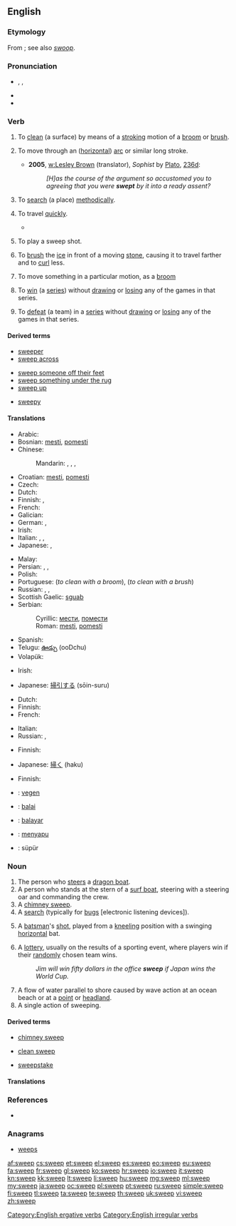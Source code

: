 ==English==

===Etymology===
From {{etyl|ang|en}} {{term|swapan|swāpan|lang=ang}}; see also ''[[swoop]]''.

===Pronunciation===
* {{enPR|swēp}}, {{IPA|/swiːp/}}, {{SAMPA|/swi:p/}}
* {{audio|en-us-sweep.ogg|Audio (US)}}
* {{rhymes|iːp}}

===Verb===
{{en-verb|sweeps|sweeping|swept}}

# {{transitive}} To [[clean]] (a surface) by means of a [[stroke#Verb|stroking]] motion of a [[broom]] or [[brush]].
# {{intransitive}} To move through an ([[horizontal]]) [[arc]] or similar long stroke.
#* '''2005''', [[w:Lesley Brown]] (translator), ''Sophist'' by [[w:Plato|Plato]], [[w:Stephanus pagination|236d]]:
#*: ''[H]as the course of the argument so accustomed you to agreeing that you were '''swept''' by it into a ready assent?''
# {{transitive}} To [[search]] (a place) [[methodically]].
# {{intransitive|figuratively}} To travel [[quickly]].
#* {{quote-news
|year=2011
|date=February 1
|author=Phil McNulty
|title=Arsenal   2 - 1   Everton
|work=BBC
|url=http://news.bbc.co.uk/sport2/hi/football/eng_prem/9379477.stm
|page=
|passage=Everton took that disputed lead in a moment that caused anger to sweep around the Emirates. }}
# {{cricket}} To play a sweep shot.
# {{curling}} To [[brush]] the [[ice]] in front of a moving [[stone]], causing it to travel farther and to [[curl]] less.
# {{transitive|ergative}} To move something in a particular motion, as a [[broom]]
# {{sports|transitive}} To [[win]] (a [[series]]) without [[draw]]ing or [[lose|losing]] any of the games in that series.
# {{sports|transitive}} To [[defeat]] (a team) in a [[series]] without [[draw]]ing or [[lose|losing]] any of the games in that series.

====Derived terms====
{{rel-top3|Terms derived from ''sweep'' (verb)}}
* [[sweeper]]
* [[sweep across]]
{{rel-mid3}}
* [[sweep someone off their feet]]
* [[sweep something under the rug]]
* [[sweep up]]
{{rel-mid3}}
* [[sweepy]]
{{rel-bottom}}

====Translations====
{{trans-top|to clean (a floor, etc) using a broom or brush}}
* Arabic: {{t|ar|مسح|tr=másaHa}}
* Bosnian: [[mesti#Bosnian|mesti]], [[pomesti#Bosnian|pomesti]]
* Chinese:
*: Mandarin: {{t-|cmn|打掃|sc=Hani}}, {{t-|cmn|打扫|tr=dǎsǎo|sc=Hani}}, {{t-|cmn|掃|sc=Hani}}, {{t-|cmn|扫|tr=sǎo|sc=Hani}}
* Croatian: [[mesti#Croatian|mesti]], [[pomesti#Croatian|pomesti]]
* Czech: {{t-|cs|zamést}}
* Dutch: {{t+|nl|vegen}}
* Finnish: {{t-|fi|harjata}}, {{t-|fi|luutia}}
* French: {{t+|fr|balayer}}
* Galician: {{t-|gl|varrer|xs=Galician}}
* German: {{t+|de|fegen}}, {{t+|de|kehren}}
* Irish: {{t-|ga|scuab|xs=Irish}}
* Italian: {{t-|it|spazzare}}, {{t+|it|scopare}}, {{t|it|ramazzare}}
* Japanese: {{t-|ja|掃除|alt=掃除する|tr=そうじする, sōji-suru}}, {{t|ja|掃く|tr=はく, haku}}
{{trans-mid}}
* Malay: {{t|ms|menyapu}}
* Persian: {{t|fa|رُفتن|tr=roftan|sc=fa-Arab}}, {{t|fa|روبیدن|sc=fa-Arab}}, {{t|fa|جارو کردن|sc=fa-Arab}}
* Polish: {{t-|pl|zamiatać}}
* Portuguese: {{t+|pt|varrer}} (''to clean with a broom''), {{t+|pt|escovar}} (''to clean with a brush'')
* Russian: {{t+|ru|подметать|tr=podmetát'}} {{impf}}, {{t+|ru|мести|tr=mestí}} {{impf}}, {{t|ru|подмести|tr=podmestí}} {{pf.}}
* Scottish Gaelic: [[sguab]]
* Serbian:
*: Cyrillic: [[мести#Serbian|мести]], [[помести#Serbian|помести]]
*: Roman: [[mesti#Serbian|mesti]], [[pomesti#Serbian|pomesti]]
* Spanish: {{t+|es|barrer}}
* Telugu: [[ఊడ్చు]] (ooDchu)
* Volapük: {{t|vo|svipön}}
{{trans-bottom}}

{{trans-top|to move through an arc or similar long stroke}}
* Irish: {{t-|ga|scuab|xs=Irish}}
{{trans-mid}}
* Japanese: [[掃引]]する (sōin-suru)
{{trans-bottom}}

{{trans-top|search (a place) methodically}}
* Dutch: {{t+|nl|doorzoeken}}
* Finnish: {{t+|fi|kammata}}
* French: {{t+|fr|balayer}}
{{trans-mid}}
* Italian: {{t|it|setacciare}}
* Russian: {{t|ru|прочёсывать|sc=Cyrl|tr=pročósyvat}} {{impf}}, {{t|ru|прочесать|sc=Cyrl|tr=pročesát}} {{pf.}}
{{trans-bottom}}

{{trans-top|cricket: play a sweep shot}}
{{trans-mid}}
{{trans-bottom}}

{{trans-top|curling: brush the ice in curling}}
* Finnish: {{t-|fi|harjata}}
{{trans-mid}}
* Japanese: [[掃く]] (haku)
{{trans-bottom}}

{{trans-top|to move something in a certain motion}}
* Finnish: {{t-|fi|heiluttaa}}
{{trans-mid}}
{{trans-bottom}}

{{trans-top|sports: win a series}}
{{trans-mid}}
{{trans-bottom}}

{{trans-top|sports: defeat a team}}
{{trans-mid}}
{{trans-bottom}}

{{checktrans-top}}
* {{ttbc|nl}}: [[vegen]]
* {{ttbc|eo}}: [[balai]]
* {{ttbc|io}}: [[balayar]]
* {{ttbc|id}}: [[sapu|menyapu]]
* {{ttbc|tr}}: süpür
{{trans-bottom}}

===Noun===
{{en-noun}}

# The person who [[steer]]s a [[dragon boat]].<!-- possibly other types of boats? -->
# A person who stands at the stern of a [[surf boat]], steering with a steering oar and commanding the crew.
# A [[chimney sweep]].
# A [[search]] (typically for [[bug]]s [electronic listening devices]).
# {{cricket}} A [[batsman]]'s [[shot]], played from a [[kneeling]] position with a swinging [[horizontal]] bat.
# A [[lottery]], usually on the results of a sporting event, where players win if their [[random]]ly chosen team wins.
#: ''Jim will win fifty dollars in the office '''sweep''' if Japan wins the World Cup.''
# A flow of water parallel to shore caused by wave action at an ocean beach or at a [[point]] or [[headland]].
# A single action of sweeping.

====Derived terms====
{{rel-top3|Terms derived from ''sweep'' (noun)}}
* [[chimney sweep]]
{{rel-mid3}}
* [[clean sweep]]
{{rel-mid3}}
* [[sweepstake]]
{{rel-bottom}}

====Translations====
{{trans-top|person who steers a dragon boat}}
{{trans-mid}}
{{trans-bottom}}

{{trans-see|chimney sweep}}

{{trans-top|a search for bugs (electronic listening devices)}}
{{trans-mid}}
{{trans-bottom}}

{{trans-top|type of shot in cricket}}
{{trans-mid}}
{{trans-bottom}}

===References===
* {{R:Webster 1913}}

===Anagrams===
* [[weeps#English|weeps]]

[[Category:English ergative verbs]]
[[Category:English irregular verbs]]

[[af:sweep]]
[[cs:sweep]]
[[et:sweep]]
[[el:sweep]]
[[es:sweep]]
[[eo:sweep]]
[[eu:sweep]]
[[fa:sweep]]
[[fr:sweep]]
[[gl:sweep]]
[[ko:sweep]]
[[hr:sweep]]
[[io:sweep]]
[[it:sweep]]
[[kn:sweep]]
[[kk:sweep]]
[[lt:sweep]]
[[li:sweep]]
[[hu:sweep]]
[[mg:sweep]]
[[ml:sweep]]
[[my:sweep]]
[[ja:sweep]]
[[oc:sweep]]
[[pl:sweep]]
[[pt:sweep]]
[[ru:sweep]]
[[simple:sweep]]
[[fi:sweep]]
[[tl:sweep]]
[[ta:sweep]]
[[te:sweep]]
[[th:sweep]]
[[uk:sweep]]
[[vi:sweep]]
[[zh:sweep]]
